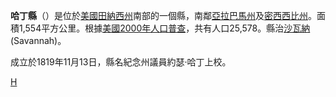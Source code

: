 {{Otheruses|哈丁縣|subject=美國田納西州的一個縣|other=同名的縣}}
<!--[[File:Map_of_Tennessee_highlighting_Hardin_County.svg|250px]]-->
{{Infobox U.S. County
| county = 哈丁縣
| state = 田納西州
| en county = Hardin County
| en state = Tennessee
| seal = 
| seallink = 
| founded = 
| seat = [[Savannah,_Tennessee|Savannah]]
| largest city = Savannah
| area mi = 596
| area km = 1,544
| area land mi = 578
| area land km = 1,497
| area water mi = 18
| area water km = 48
| area percentage = 3.09%
| census yr = 2000
| pop = 25,578
| density mi = 44
| density km = 17
| time zone = Central
| UTC offset = -6
| DST offset= -5
| footnotes = 
| web = 
|}}
'''哈丁縣'''（{{lang-en|Hardin County}}）是位於[[美國|美國]][[田納西州|田納西州]]南部的一個縣，南鄰[[亞拉巴馬州|亞拉巴馬州]]及[[密西西比州|密西西比州]]。面積1,554平方公里。根據[[美國2000年人口普查|美國2000年人口普查]]，共有人口25,578。縣治[[沙瓦納_(田納西州)|沙瓦納]] (Savannah)。

成立於1819年11月13日，縣名紀念州議員約瑟·哈丁上校。
{{Tennessee-stub}}
[[Category:田納西州行政區劃|H]]
